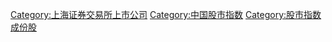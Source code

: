 {{catmore|上证50指数}}
[[Category:上海证券交易所上市公司|Category:上海证券交易所上市公司]]
[[Category:中国股市指数|Category:中国股市指数]]
[[Category:股市指数成份股|Category:股市指数成份股]]